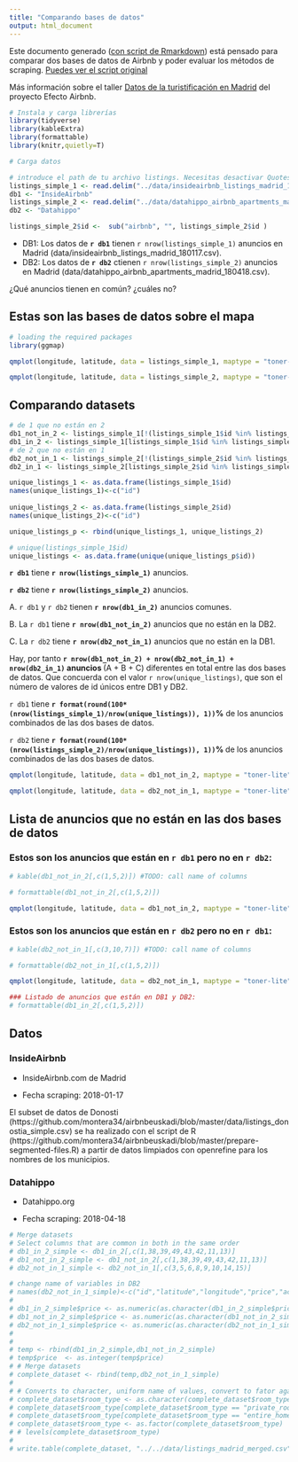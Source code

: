 ```yaml
---
title: "Comparando bases de datos"
output: html_document
---
```


Este documento generado ([con script de Rmarkdown](https://github.com/montera34/airbnb,madrid.analisis/blob/master/analisis/montera34/comparara-bases.datos.Rmd)) está pensado para comparar dos bases de datos de Airbnb y poder evaluar los métodos de scraping. [Puedes ver el script original](https://github.com/montera34/airbnbeuskadi/blob/master/analisis/montera34/compare-datasets.Rmd)

Más información sobre el taller [Datos de la turistificación en Madrid](https://montera34.com/project/turistificacion-madrid/) del proyecto Efecto Airbnb.

```r

# Instala y carga librerías
library(tidyverse)
library(kableExtra)
library(formattable)
library(knitr,quietly=T)

# Carga datos

# introduce el path de tu archivo listings. Necesitas desactivar Quotes, porque el texto incluye \"
listings_simple_1 <- read.delim("../data/insideairbnb_listings_madrid_180117.csv",sep = ",")
db1 <- "InsideAirbnb"
listings_simple_2 <- read.delim("../data/datahippo_airbnb_apartments_madrid_180418.csv",sep = ",")
db2 <- "Datahippo"

listings_simple_2$id <-  sub("airbnb", "", listings_simple_2$id )
```

+ DB1: Los datos de **`r db1`** tienen `r nrow(listings_simple_1)` anuncios en Madrid (data/insideairbnb_listings_madrid_180117.csv).
+ DB2: Los datos de **`r db2`** ctienen `r nrow(listings_simple_2)` anuncios en Madrid (data/datahippo_airbnb_apartments_madrid_180418.csv).

¿Qué anuncios tienen en común? ¿cuáles no?

## Estas son las bases de datos sobre el mapa

```r
# loading the required packages
library(ggmap)

qmplot(longitude, latitude, data = listings_simple_1, maptype = "toner-lite", color = I("red"),alpha = I(.1)) + labs(title= paste("DB1: data set 1. InsideAirbnb.", nrow(listings_simple_1),"anuncios." ))

qmplot(longitude, latitude, data = listings_simple_2, maptype = "toner-lite", color = I("blue"),alpha = I(.1)) + labs(title= paste("DB2: data set 2. DataHippo.", nrow(listings_simple_2),"anuncios." ))
```

## Comparando datasets

```r
# de 1 que no están en 2
db1_not_in_2 <- listings_simple_1[!(listings_simple_1$id %in% listings_simple_2$id),]
db1_in_2 <- listings_simple_1[listings_simple_1$id %in% listings_simple_2$id,]
# de 2 que no están en 1
db2_not_in_1 <- listings_simple_2[!(listings_simple_2$id %in% listings_simple_1$id),]
db2_in_1 <- listings_simple_2[listings_simple_2$id %in% listings_simple_1$id,]
```


```r
unique_listings_1 <- as.data.frame(listings_simple_1$id)
names(unique_listings_1)<-c("id")
                         
unique_listings_2 <- as.data.frame(listings_simple_2$id)
names(unique_listings_2)<-c("id")

unique_listings_p <- rbind(unique_listings_1, unique_listings_2)

# unique(listings_simple_1$id)
unique_listings <- as.data.frame(unique(unique_listings_p$id))
```

**`r db1`** tiene **`r nrow(listings_simple_1)`** anuncios.

**`r db2`** tiene **`r nrow(listings_simple_2)`** anuncios.

A. `r db1` y `r db2` tienen **`r nrow(db1_in_2)`** anuncios comunes.

B. La `r db1` tiene **`r nrow(db1_not_in_2)`** anuncios que no están en la DB2.

C. La `r db2` tiene **`r nrow(db2_not_in_1)`** anuncios que no están en la DB1.

Hay, por tanto **`r nrow(db1_not_in_2) + nrow(db2_not_in_1) + nrow(db2_in_1)` anuncios ** (A + B + C) diferentes en total entre las dos bases de datos. Que concuerda con el valor `r nrow(unique_listings)`, que son el número de valores de id únicos entre DB1 y DB2.

`r db1` tiene **`r format(round(100*(nrow(listings_simple_1)/nrow(unique_listings)), 1))`%** de los anuncios combinados de las dos bases de datos.

`r db2` tiene **`r format(round(100*(nrow(listings_simple_2)/nrow(unique_listings)), 1))`% ** de los anuncios combinados de las dos bases de datos.

```r
qmplot(longitude, latitude, data = db1_not_in_2, maptype = "toner-lite", color = I("red"),alpha = I(.2)) + labs(title= "data set 1 anuncios que no están en data set 2" )

qmplot(longitude, latitude, data = db2_not_in_1, maptype = "toner-lite", color = I("blue"),alpha = I(.2)) + labs(title= "data set 2 anuncios que no están en data set 1" )
```

## Lista de anuncios que no están en las dos bases de datos

### Estos son los anuncios que están en `r db1` pero no en `r db2`:

```r
# kable(db1_not_in_2[,c(1,5,2)]) #TODO: call name of columns

# formattable(db1_not_in_2[,c(1,5,2)])

qmplot(longitude, latitude, data = db1_not_in_2, maptype = "toner-lite", color = I("blue"),alpha = I(.1),zoom=11) + labs(title= paste("Anuncios que están en DB1 pero no en DB2" ))
```

### Estos son los anuncios que están en `r db2` pero no en `r db1`:

```r
# kable(db2_not_in_1[,c(3,10,7)]) #TODO: call name of columns

# formattable(db2_not_in_1[,c(1,5,2)])

qmplot(longitude, latitude, data = db2_not_in_1, maptype = "toner-lite", color = I("blue"),alpha = I(.1),zoom=11) + labs(title= paste("Anuncios que están en DB2 pero no en DB1" ))
```


```r
### Listado de anuncios que están en DB1 y DB2:
# formattable(db1_in_2[,c(1,5,2)])
```

## Datos

### InsideAirbnb

+ InsideAirbnb.com de Madrid

+ Fecha scraping: 2018-01-17

El subset de datos de Donosti (https://github.com/montera34/airbnbeuskadi/blob/master/data/listings_donostia_simple.csv) se ha realizado con el script de R (https://github.com/montera34/airbnbeuskadi/blob/master/prepare-segmented-files.R) a partir de datos limpiados con openrefine para los nombres de los municipios.

### Datahippo

+ Datahippo.org

+ Fecha scraping: 2018-04-18

```r

# Merge datasets
# Select columns that are common in both in the same order
# db1_in_2_simple <- db1_in_2[,c(1,38,39,49,43,42,11,13)]
# db1_not_in_2_simple <- db1_not_in_2[,c(1,38,39,49,43,42,11,13)]
# db2_not_in_1_simple <- db2_not_in_1[,c(3,5,6,8,9,10,14,15)]

# change name of variables in DB2
# names(db2_not_in_1_simple)<-c("id","latitude","longitude","price","accommodates","room_type","host_id","host_name")
# 
# db1_in_2_simple$price <- as.numeric(as.character(db1_in_2_simple$price))
# db1_not_in_2_simple$price <- as.numeric(as.character(db1_not_in_2_simple$price))
# db2_not_in_1_simple$price <- as.numeric(as.character(db2_not_in_1_simple$price))
#   
#   
# temp <- rbind(db1_in_2_simple,db1_not_in_2_simple)
# temp$price  <- as.integer(temp$price)
# # Merge datasets
# complete_dataset <- rbind(temp,db2_not_in_1_simple)
# 
# # Converts to character, uniform name of values, convert to fator again
# complete_dataset$room_type <- as.character(complete_dataset$room_type)
# complete_dataset$room_type[complete_dataset$room_type == "private_room"] <- "Private Room"
# complete_dataset$room_type[complete_dataset$room_type == "entire_home"] <- "Entire home/apt"
# complete_dataset$room_type <- as.factor(complete_dataset$room_type)
# # levels(complete_dataset$room_type)
# 
# write.table(complete_dataset, "../../data/listings_madrid_merged.csv", sep=",", row.names=FALSE)
```
